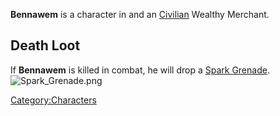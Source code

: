 {{Infobox
| name     = Bennawem
| image    = Bennawem.jpg
| race     = Kra'deshi
| location = Havaria - Murder Bay
| source   = 
| reward   = 
| related  = Civilian - Wealthy Merchant
| ID       =
}}{{quote|He speaks with a Deltrean accent, implying he was born on the mainland.|Bennawem's Compendium Description}}'''Bennawem''' is a character in {{Gamename}} and an [[Civilian]] Wealthy Merchant.

== Death Loot ==
If '''Bennawem''' is killed in combat, he will drop a [[Spark Grenade]].
[[File:Spark Grenade.png|none|thumb]]




[[Category:Characters]]